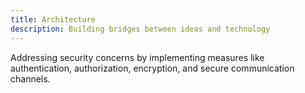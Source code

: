 ```yaml
---
title: Architecture
description: Building bridges between ideas and technology
---
```


Addressing security concerns by implementing measures like authentication,
authorization, encryption, and secure communication channels.
